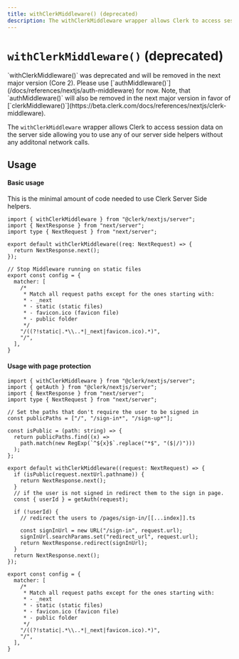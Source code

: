 ```yaml
---
title: withClerkMiddleware() (deprecated)
description: The withClerkMiddleware wrapper allows Clerk to access session data on the server side allowing you to use any of our server side helpers without any additonal network calls.
---
```


# `withClerkMiddleware()` (deprecated)

<Callout type="danger">
  `withClerkMiddleware()` was deprecated and will be removed in the next major version (Core 2). Please use [`authMiddleware()`](/docs/references/nextjs/auth-middleware) for now. Note, that `authMiddleware()` will also be removed in the next major version in favor of [`clerkMiddleware()`](https://beta.clerk.com/docs/references/nextjs/clerk-middleware).
</Callout>

The `withClerkMiddleware` wrapper allows Clerk to access session data on the server side allowing you to use any of our server side helpers without any additonal network calls.

## Usage

#### Basic usage

This is the minimal amount of code needed to use Clerk Server Side helpers.

```tsx filename="middleware.ts"
import { withClerkMiddleware } from "@clerk/nextjs/server";
import { NextResponse } from "next/server";
import type { NextRequest } from "next/server";

export default withClerkMiddleware((req: NextRequest) => {
  return NextResponse.next();
});

// Stop Middleware running on static files
export const config = {
  matcher: [
    /*
     * Match all request paths except for the ones starting with:
     * - _next
     * - static (static files)
     * - favicon.ico (favicon file)
     * - public folder
     */
    "/((?!static|.*\\..*|_next|favicon.ico).*)",
    "/",
  ],
}
```

#### Usage with page protection

```tsx filename="middleware.ts"
import { withClerkMiddleware } from "@clerk/nextjs/server";
import { getAuth } from "@clerk/nextjs/server";
import { NextResponse } from "next/server";
import type { NextRequest } from "next/server";

// Set the paths that don't require the user to be signed in
const publicPaths = ["/", "/sign-in*", "/sign-up*"];

const isPublic = (path: string) => {
  return publicPaths.find((x) =>
    path.match(new RegExp(`^${x}$`.replace("*$", "($|/)")))
  );
};

export default withClerkMiddleware((request: NextRequest) => {
  if (isPublic(request.nextUrl.pathname)) {
    return NextResponse.next();
  }
  // if the user is not signed in redirect them to the sign in page.
  const { userId } = getAuth(request);

  if (!userId) {
    // redirect the users to /pages/sign-in/[[...index]].ts

    const signInUrl = new URL("/sign-in", request.url);
    signInUrl.searchParams.set("redirect_url", request.url);
    return NextResponse.redirect(signInUrl);
  }
  return NextResponse.next();
});

export const config = {
  matcher: [
    /*
     * Match all request paths except for the ones starting with:
     * - _next
     * - static (static files)
     * - favicon.ico (favicon file)
     * - public folder
     */
    "/((?!static|.*\\..*|_next|favicon.ico).*)",
    "/",
  ],
}
```
